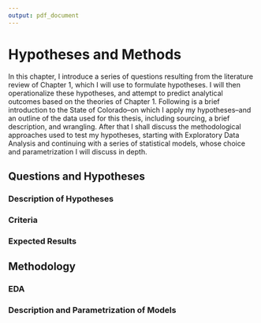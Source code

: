 ```yaml
---
output: pdf_document
---
```



# Hypotheses and Methods
   
In this chapter, I introduce a series of questions resulting from the literature review of Chapter 1, which I will use to formulate hypotheses. I will then operationalize these hypotheses, and attempt to predict analytical outcomes based on the theories of Chapter 1. Following is a brief introduction to the State of Colorado--on which I apply my hypotheses--and an outline of the data used for this thesis, including sourcing, a brief description, and wrangling. After that I shall discuss the methodological approaches used to test my hypotheses, starting with Exploratory Data Analysis and continuing with a series of statistical models, whose choice and parametrization I will discuss in depth.
   
## Questions and Hypotheses

### Description of Hypotheses

### Criteria

### Expected Results

## Methodology

### EDA

### Description and Parametrization of Models
